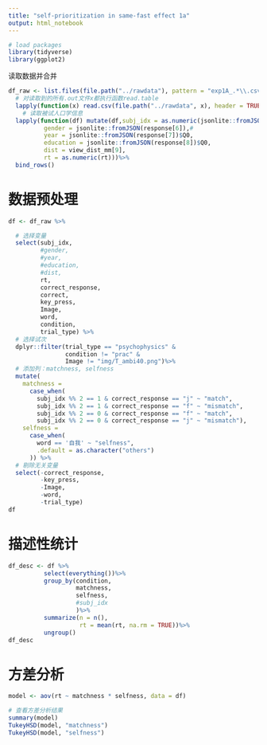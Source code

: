 ```yaml
---
title: "self-prioritization in same-fast effect 1a"
output: html_notebook
---
```


```r
# load packages
library(tidyverse)
library(ggplot2)
```

读取数据并合并
```r
df_raw <- list.files(file.path("../rawdata"), pattern = "exp1A_.*\\.csv$") %>%
  # 对读取到的所有.out文件x都执行函数read.table
  lapply(function(x) read.csv(file.path("../rawdata", x), header = TRUE)) %>%
    # 读取被试人口学信息
  lapply(function(df) mutate(df,subj_idx = as.numeric(jsonlite::fromJSON(response[5])$Q0), 
          gender = jsonlite::fromJSON(response[6]),#
          year = jsonlite::fromJSON(response[7])$Q0,
          education = jsonlite::fromJSON(response[8])$Q0,
          dist = view_dist_mm[9],
          rt = as.numeric(rt)))%>%
  bind_rows()
```

# 数据预处理
```r
df <- df_raw %>% 

  # 选择变量
  select(subj_idx, 
         #gender, 
         #year, 
         #education, 
         #dist, 
         rt, 
         correct_response, 
         correct, 
         key_press, 
         Image, 
         word, 
         condition,
         trial_type) %>% 
  # 选择试次
  dplyr::filter(trial_type == "psychophysics" & 
                condition != "prac" & 
                Image != "img/T_ambi40.png")%>% 
  # 添加列：matchness, selfness
  mutate(
    matchness =
      case_when(
        subj_idx %% 2 == 1 & correct_response == "j" ~ "match",
        subj_idx %% 2 == 1 & correct_response == "f" ~ "mismatch", 
        subj_idx %% 2 == 0 & correct_response == "f" ~ "match",
        subj_idx %% 2 == 0 & correct_response == "j" ~ "mismatch"),
    selfness = 
      case_when(
        word == '自我' ~ "selfness",
        .default = as.character("others")
      )) %>%
  # 剔除无关变量
  select(-correct_response, 
         -key_press, 
         -Image, 
         -word,
         -trial_type)
df
```
# 描述性统计
```r
df_desc <- df %>%
          select(everything())%>%
          group_by(condition,
                   matchness,
                   selfness,
                   #subj_idx
                   )%>%
          summarize(n = n(),
                    rt = mean(rt, na.rm = TRUE))%>%
          ungroup()
df_desc
```
# 方差分析
```r
model <- aov(rt ~ matchness * selfness, data = df)

# 查看方差分析结果
summary(model)
TukeyHSD(model, "matchness")
TukeyHSD(model, "selfness")
```

